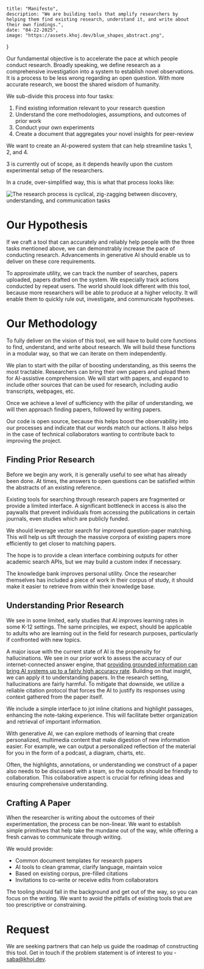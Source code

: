     title: "Manifesto",
    description: "We are building tools that amplify researchers by helping them find existing research, understand it, and write about their own findings.",
    date: "04-22-2025",
    image: "https://assets.khoj.dev/blue_shapes_abstract.png",
}

Our fundamental objective is to accelerate the pace at which people conduct research. Broadly speaking, we define research as a comprehensive investigation into a system to establish novel observations. It is a process to be less wrong regarding an open question. With more accurate research, we boost the shared wisdom of humanity.

We sub-divide this process into four tasks:
1. Find existing information relevant to your research question
2. Understand the core methodologies, assumptions, and outcomes of prior work
3. Conduct your own experiments
4. Create a document that aggregates your novel insights for peer-review

We want to create an AI-powered system that can help streamline tasks 1, 2, and 4.

3 is currently out of scope, as it depends heavily upon the custom experimental setup of the researchers.

In a crude, over-simplified way, this is what that process looks like:

![The research process is cyclical, zig-zagging between discovery, understanding, and communication tasks](/research_cycle.png)

# Our Hypothesis
If we craft a tool that can accurately and reliably help people with the three tasks mentioned above, we can demonstrably increase the pace of conducting research. Advancements in generative AI should enable us to deliver on these core requirements.

To approximate utility, we can track the number of searches, papers uploaded, papers drafted on the system. We especially track actions conducted by repeat users. The world should look different with this tool, because more researchers will be able to produce at a higher velocity. It will enable them to quickly rule out, investigate, and communicate hypotheses.

# Our Methodology

To fully deliver on the vision of this tool, we will have to build core functions to find, understand, and write about research. We will build these functions in a modular way, so that we can iterate on them independently.

We plan to start with the pillar of boosting understanding, as this seems the most tractable. Researchers can bring their own papers and upload them for AI-assistive comprehension. We will start with papers, and expand to include other sources that can be used for research, including audio transcripts, webpages, etc.

Once we achieve a level of sufficiency with the pillar of understanding, we will then approach finding papers, followed by writing papers.

Our code is open source, because this helps boost the observability into our processes and indicate that our words match our actions. It also helps in the case of technical collaborators wanting to contribute back to improving the project.

## Finding Prior Research

Before we begin any work, it is generally useful to see what has already been done. At times, the answers to open questions can be satisfied within the abstracts of an existing reference.

Existing tools for searching through research papers are fragmented or provide a limited interface. A significant bottleneck in access is also the paywalls that prevent individuals from accessing the publications in certain journals, even studies which are publicly funded.

We should leverage vector search for improved question-paper matching. This will help us sift through the massive corpora of existing papers more efficiently to get closer to matching papers.

The hope is to provide a clean interface combining outputs for other academic search APIs, but we may build a custom index if necessary.

The knowledge bank improves personal utility. Once the researcher themselves has included a piece of work in their corpus of study, it should make it easier to retrieve from within their knowledge base.

## Understanding Prior Research
We see in some limited, early studies that AI improves learning rates in some K-12 settings. The same principles, we expect, should be applicable to adults who are learning out in the field for research purposes, particularly if confronted with new topics.

A major issue with the current state of AI is the propensity for hallucinations. We see in our prior work to assess the accuracy of our internet-connected answer engine, that [providing grounded information can bring AI systems up to a fairly high accuracy rate](https://blog.khoj.dev/posts/evaluate-khoj-quality/). Building on that insight, we can apply it to understanding papers. In the research setting, hallucinations are fairly harmful. To mitigate that downside, we utilize a reliable citation protocol that forces the AI to justify its responses using context gathered from the paper itself.

We include a simple interface to jot inline citations and highlight passages, enhancing the note-taking experience. This will facilitate better organization and retrieval of important information.

With generative AI, we can explore methods of learning that create personalized, multimedia content that make digestion of new information easier. For example, we can output a personalized reflection of the material for you in the form of a podcast, a diagram, charts, etc.

Often, the highlights, annotations, or understanding we construct of a paper also needs to be discussed with a team, so the outputs should be friendly to collaboration. This collaborative aspect is crucial for refining ideas and ensuring comprehensive understanding.

## Crafting A Paper
When the researcher is writing about the outcomes of their experimentation, the process can be non-linear. We want to establish simple primitives that help take the mundane out of the way, while offering a fresh canvas to communicate through writing.

We would provide:
- Common document templates for research papers
- AI tools to clean grammar, clarify language, maintain voice
- Based on existing corpus, pre-filled citations
- Invitations to co-write or receive edits from collaborators

The tooling should fall in the background and get out of the way, so you can focus on the writing. We want to avoid the pitfalls of existing tools that are too prescriptive or constraining.


# Request
We are seeking partners that can help us guide the roadmap of constructing this tool. Get in touch if the problem statement is of interest to you - [saba@khoj.dev](mailto:saba@khoj.dev).
